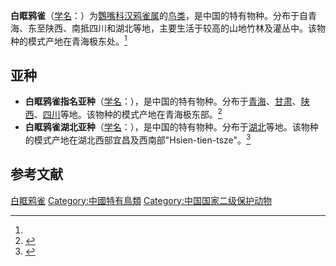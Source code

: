 {{Speciesbox
| name = 白眶鸦雀
| status = LC 
| status_system = IUCN3.1
| status_ref=<ref name=IUCN>{{cite web | author=BirdLife International | title=''Sinosuthora conspicillata'' | work=[[IUCN_Red_List_of_Threatened_Species|IUCN Red List of Threatened Species]] | publisher=[[International_Union_for_Conservation_of_Nature|International Union for Conservation of Nature]] | year=2016 | url=http://www.iucnredlist.org/details/22716801/0 | accessdate=10 September 2017 | archive-date=2018-06-02 | archive-url=https://web.archive.org/web/20180602140053/http://www.iucnredlist.org/details/22716801/0 | dead-url=no }}</ref>
| genus = Sinosuthora
| species = conspicillatus
| authority = (David)<ref name='id3416'>{{cite web| url =http://www.bioinfo.cn/db05/BjdwSpecies.php?action=view&id=3416| title =白眶鸦雀| work =《中国动物物种编目数据库》| publisher =中国科学院微生物研究所| author =中国科学院动物研究所| accessdate =2009-04-04| deadurl =yes| archiveurl =https://web.archive.org/web/20160305002054/http://www.bioinfo.cn/db05/BjdwSpecies.php?action=view&id=3416| archivedate =2016-03-05}}</ref>
}}

'''白眶鸦雀'''（[[学名|学名]]：{{lang|la|''Sinosuthora conspicillatus''}}）为[[鸚嘴科|鸚嘴科]][[汉鸦雀属|汉鸦雀属]]的[[鸟类|鸟类]]，是中国的特有物种。分布于自青海、东至陕西、南抵四川和湖北等地，主要生活于较高的山地竹林及灌丛中。该物种的模式产地在青海极东处。<ref name='id3416'/>

==亚种==
*'''白眶鸦雀指名亚种'''（[[学名|学名]]：{{lang|la|''Paradoxornis conspicillatus conspicillatus''}}），是中国的特有物种。分布于[[青海|青海]]、[[甘肃|甘肃]]、[[陕西|陕西]]、[[四川|四川]]等地。该物种的模式产地在青海极东部。<ref name='id3417'>{{cite web| url =http://www.bioinfo.cn/db05/BjdwSpecies.php?action=view&id=3417| title =白眶鸦雀指名亚种| work =《中国动物物种编目数据库》| publisher =中国科学院微生物研究所| author =中国科学院动物研究所| accessdate =2009-04-04| deadurl =yes| archiveurl =https://web.archive.org/web/20160305095629/http://www.bioinfo.cn/db05/BjdwSpecies.php?action=view&id=3417| archivedate =2016-03-05}}</ref>
*'''白眶鸦雀湖北亚种'''（[[学名|学名]]：{{lang|la|''Paradoxornis conspicillatus rocki''}}），是中国的特有物种。分布于[[湖北|湖北]]等地。该物种的模式产地在湖北西部宜昌及西南部"Hsien-tien-tsze"。<ref name='id3418'>{{cite web| url =http://www.bioinfo.cn/db05/BjdwSpecies.php?action=view&id=3418| title =白眶鸦雀湖北亚种| work =《中国动物物种编目数据库》| publisher =中国科学院微生物研究所| author =中国科学院动物研究所| accessdate =2009-04-04| deadurl =yes| archiveurl =https://web.archive.org/web/20160305100400/http://www.bioinfo.cn/db05/BjdwSpecies.php?action=view&id=3418| archivedate =2016-03-05}}</ref>

== 参考文献 ==
{{reflist}}
{{Taxonbar|from=Q27075557}}

[[Category:漢鴉雀屬|白眶鸦雀]]
[[Category:中國特有鳥類|Category:中國特有鳥類]]
[[Category:中国国家二级保护动物|Category:中国国家二级保护动物]]


{{雀形目小作品}}